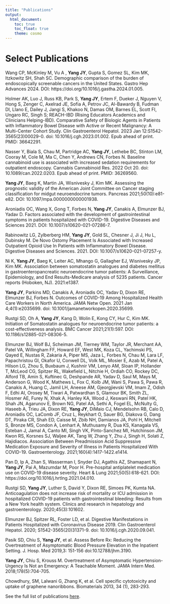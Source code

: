 ```yaml
---
title: "Publications"
output: 
  html_document:
    toc: true
    toc_float: true
    theme: cosmo
---
```


# Select Publications

Wang CP, McKinley M, Vu A , **Yang JY**, Gupta S, Gomez SL, Kim MK, Itzkowitz SH, Shah SC. Demographic comparison of the burden of endoscopically screenable cancers in the United States. Gastro Hep Advances 2024. DOI: https://doi.org/10.1016/j.gastha.2024.01.005.

Holmer AK, Luo J, Russ KB, Park S, **Yang JY**, Ertem F, Dueker J, Nguyen V, Hong S, Zenger C, Axelrad JE, Sofia A, Petrov JC, Al-Bawardy B, Fudman DI, Llano E, Dailey J, Jangi S, Khakoo N, Damas OM, Barnes EL, Scott FI, Ungaro RC, Singh S; REACH-IBD (Rising Educators Academics and Clinicians Helping-IBD). Comparative Safety of Biologic Agents in Patients with Inflammatory Bowel Disease with Active or Recent Malignancy: A Multi-Center Cohort Study. Clin Gastroenterol Hepatol. 2023 Jan 12:S1542-3565(23)00029-0. doi: 10.1016/j.cgh.2023.01.002. Epub ahead of print. PMID: 36642291.

Nasser Y, Biala S, Chau M, Partridge AC, **Yang JY**, Lethebe BC, Stinton LM, Cooray M, Cole M, Ma C, Chen Y, Andrews CN, Forbes N. Baseline cannabinoid use is associated with increased sedation requirements for outpatient endoscopy. Cannabis Cannabinoid Res. 2022 Oct 20. doi: 10.1089/can.2022.0203. Epub ahead of print. PMID: 36269560.

**Yang JY**, Baeg K, Martin JA, Wisnivesky J, Kim MK. Assessing the prognostic validity of the American Joint Committee on Cancer staging classification for midgut neuroendocrine tumors. Pancreas 2021;50(10):e81-e82. DOI: 10.1097/mpa.0000000000001938.

Aroniadis OC, Wang X, Gong T, Forbes N, **Yang JY**, Canakis A, Elmunzer BJ, Yadav D. Factors associated with the development of gastrointestinal symptoms in patients hospitalized with COVID-19. Digestive Diseases and Sciences 2021. DOI: 10.1007/s10620-021-07286-7.

Rabinowitz LG, Zylberberg HM, **Yang JY**, Gold SL, Chesner J, Ji J, Hu L, Dubinsky M. De Novo Ostomy Placement Is Associated with Increased Outpatient Opioid Use In Patients with Inflammatory Bowel Disease. Digestive Diseases and Sciences. 2021. DOI: 10.1007/s10620-021-07257-y.

Ni K, **Yang JY**, Baeg K, Leiter AC, Mhango G, Gallagher EJ, Wisnivesky JP, Kim MK. Association between somatostatin analogues and diabetes mellitus in gastroenteropancreatic neuroendocrine tumor patients: A Surveillance, Epidemiology, and End Results-Medicare analysis of 5235 patients. Cancer reports (Hoboken, NJ). 2021:e1387.

**Yang JY**, Parkins MD, Canakis A, Aroniadis OC, Yadav D, Dixon RE, Elmunzer BJ, Forbes N. Outcomes of COVID-19 Among Hospitalized Health Care Workers in North America. JAMA Netw Open. 2021 Jan 4;4(1):e2035699. doi: 10.1001/jamanetworkopen.2020.35699.

Rustgi SD, Oh A, **Yang JY**, Kang D, Wolin E, Kong CY, Hur C, Kim MK. Initiation of Somatostatin analogues for neuroendocrine tumor patients: a cost-effectiveness analysis. BMC Cancer 2021;21(1):597. DOI: 10.1186/s12885-021-08306-5.

Elmunzer BJ, Wolf BJ, Scheiman JM, Tierney WM, Taylor JR, Merchant AA, Patel VA, Willingham FF, Howard EF, West MK, Koza CL, Yachimski PS, Qayed E, Nustas R, Zakaria A, Piper MS, Jaza L, Forbes N, Chau M, Lara LF, Papachristou GI, Okafor U, Conwell DL, Volk ML, Mosier E, Azab M, Patel A, Hilson LG, Zhou S, Buxbaum J, Kushnir VM, Lenyo AM, Sloan IP, Hollander T, McLeod CG, Spitzer RL, Wakefield L, Nitchie H, Ordiah CO, Rockey DC, Alford TB, Amin S, Kuftinec G, Deshpande AR, Yadav D, Saul M, Mays M, Anderson G, Wood K, Mathews L, Fox C, Kolb JM, Wani S, Pawa S, Pawa R, Canakis A, Huang C, Jamil LH, Aneese AM, Gjeorgjievski VM, Imam Z, Odish F, Edhi AI, Orosey M, Tiwari A, Patwardhan S, Glamour BK, Smith ZL, Hosmer AE, Furey N, Xhak A, Hanley KA, Wood J, Keswani RN, Patel HK, Shah JN, Agarunov E, Brown NG, Patel AA, Sethi A, Fogel EL, McNulty G, Haseeb A, Trieu JA, Dixon RE, **Yang JY**, DiMaio CJ, Mendelsohn RB, Calo D, Aroniadis OC, LaComb JF, Cruz L, Reykhart O, Sauer BG, Diakova G, Dang DT, Piraka CR, Shah ED, Caisse M, Zbib NH, Damianos JA, Pohl H, Mitchell S, Bronze MS, Condon A, Lenhart A, Muthusamy R, Dua KS, Kanagala VS, Esteban J, Jamal A, Canto MI, Singh VK, Pinto-Sanchez MI, Hutchinson JM, Kwon RS, Korsnes SJ, Waljee AK, Tang W, Zhang Y, Zhu J, Singh H, Solati Z, Hajidiacos. Association Between Preadmission Acid Suppressive Medication Exposure and Severity of Illness in Patients Hospitalized With COVID-19. Gastroenterology. 2021;160(4):1417-1422.e1414.

Pan D, Ip A, Zhan S, Wasserman I, Snyder DJ, Agathis AZ, Shamapant N, **Yang JY**, Pai A, Mazumdar M, Poor H. Pre-hospital antiplatelet medication use on COVID-19 disease severity. Heart & Lung 2021;50(5):618-621. DOI: https://doi.org/10.1016/j.hrtlng.2021.04.010.

Rustgi SD, **Yang JY**, Luther S, David Y, Dixon RE, Simoes PK, Kumta NA. Anticoagulation does not increase risk of mortality or ICU admission in hospitalized COVID-19 patients with gastrointestinal bleeding: Results from a New York health system. Clinics and research in hepatology and gastroenterology. 2020;45(3):101602.

Elmunzer BJ, Spitzer RL, Foster LD, et al. Digestive Manifestations in Patients Hospitalized with Coronavirus Disease 2019. Clin Gastroenterol Hepatol. 2020; S1542-3565(20)31371-9. doi: 10.1016/j.cgh.2020.09.041.

Pasik SD, Chiu S, **Yang JY**, et al. Assess Before Rx: Reducing the Overtreatment of Asymptomatic Blood Pressure Elevation in the Inpatient Setting. J. Hosp. Med 2019,3: 151-156 doi:10.12788/jhm.3190.

**Yang JY**, Chiu S, Krouss M. Overtreatment of Asymptomatic Hypertension-Urgency Is Not an Emergency: A Teachable Moment. JAMA Intern Med. 2018;178(5):704-705.

Chowdhury, SM, Lalwani G, Zhang K, et al. Cell specific cytotoxicity and uptake of graphene nanoribbons. Biomaterials 2013, 34 (1), 283-293.


See the full list of publications [here](https://scholar.google.com/citations?user=jXa9fYQAAAAJ&hl=en).